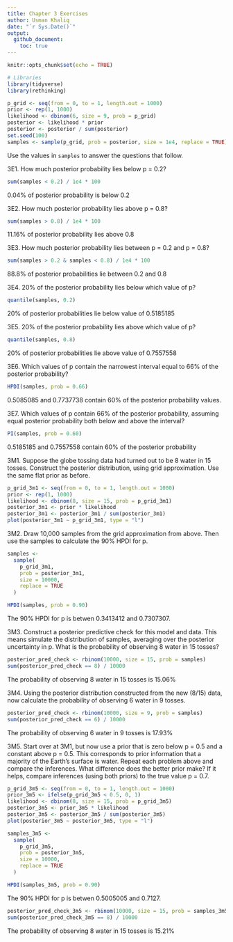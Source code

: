 ```yaml
---
title: Chapter 3 Exercises
author: Usman Khaliq
date: "`r Sys.Date()`"
output: 
  github_document:
    toc: true
---
```


```r
knitr::opts_chunk$set(echo = TRUE)
```

```r
# Libraries
library(tidyverse)
library(rethinking)

```



```r
p_grid <- seq(from = 0, to = 1, length.out = 1000)
prior <- rep(1, 1000)
likelihood <- dbinom(6, size = 9, prob = p_grid)
posterior <- likelihood * prior
posterior <- posterior / sum(posterior)
set.seed(100)
samples <- sample(p_grid, prob = posterior, size = 1e4, replace = TRUE)
```

Use the values in `samples` to answer the questions that follow.

3E1. How much posterior probability lies below p = 0.2?

```r
sum(samples < 0.2) / 1e4 * 100
```

0.04% of posterior probability is below 0.2 

3E2. How much posterior probability lies above p = 0.8?

```r
sum(samples > 0.8) / 1e4 * 100

```

11.16% of posterior probability lies above 0.8

3E3. How much posterior probability lies between p = 0.2 and p = 0.8?

```r
sum(samples > 0.2 & samples < 0.8) / 1e4 * 100

```

88.8% of posterior probabilities lie between 0.2 and 0.8

3E4. 20% of the posterior probability lies below which value of p?

```r
quantile(samples, 0.2)
```

20% of posterior probabilities lie below value of 0.5185185

3E5. 20% of the posterior probability lies above which value of p?

```r
quantile(samples, 0.8)
```

20% of posterior probabilities lie above value of 0.7557558

3E6. Which values of p contain the narrowest interval equal to 66% of the posterior probability?

```r
HPDI(samples, prob = 0.66)
```

0.5085085 and 0.7737738 contain 60% of the posterior probability values.

3E7. Which values of p contain 66% of the posterior probability, assuming equal posterior probability both below and above the interval?

```r
PI(samples, prob = 0.60)
```

0.5185185 and 0.7557558 contain 60% of the posterior probability 

3M1. Suppose the globe tossing data had turned out to be 8 water in 15 tosses. Construct the posterior distribution, using grid approximation. Use the same flat prior as before.

```r
p_grid_3m1 <- seq(from = 0, to = 1, length.out = 1000)
prior <- rep(1, 1000)
likelihood <- dbinom(8, size = 15, prob = p_grid_3m1)
posterior_3m1 <- prior * likelihood
posterior_3m1 <- posterior_3m1 / sum(posterior_3m1)
plot(posterior_3m1 ~ p_grid_3m1, type = "l")
```

3M2. Draw 10,000 samples from the grid approximation from above. Then use the samples to calculate the 90% HPDI for p.

```r
samples <- 
  sample(
    p_grid_3m1,
    prob = posterior_3m1,
    size = 10000,
    replace = TRUE
  ) 

HPDI(samples, prob = 0.90)
```

The 90% HPDI for p is betwen 0.3413412 and 0.7307307. 

3M3. Construct a posterior predictive check for this model and data. This means simulate the distribution of samples, averaging over the posterior uncertainty in p. What is the probability of observing 8 water in 15 tosses?

```r
posterior_pred_check <- rbinom(10000, size = 15, prob = samples)
sum(posterior_pred_check == 8) / 10000 
```

The probability of observing 8 water in 15 tosses is 15.06%

3M4. Using the posterior distribution constructed from the new (8/15) data, now calculate the probability of observing 6 water in 9 tosses.

```r
posterior_pred_check <- rbinom(10000, size = 9, prob = samples)
sum(posterior_pred_check == 6) / 10000 

```

The probability of observing 6 water in 9 tosses is 17.93%

3M5. Start over at 3M1, but now use a prior that is zero below p = 0.5 and a constant above p = 0.5. This corresponds to prior information that a majority of the Earth’s surface is water. Repeat each problem above and compare the inferences. What difference does the better prior make? If it helps, compare inferences (using both priors) to the true value p = 0.7.

```r
p_grid_3m5 <- seq(from = 0, to = 1, length.out = 1000)
prior_3m5 <- ifelse(p_grid_3m5 < 0.5, 0, 1)
likelihood <- dbinom(8, size = 15, prob = p_grid_3m5)
posterior_3m5 <- prior_3m5 * likelihood
posterior_3m5 <- posterior_3m5 / sum(posterior_3m5)
plot(posterior_3m5 ~ posterior_3m5, type = "l")

```

```r
samples_3m5 <- 
  sample(
    p_grid_3m5,
    prob = posterior_3m5,
    size = 10000,
    replace = TRUE
  ) 

HPDI(samples_3m5, prob = 0.90)
```
The 90% HPDI for p is betwen 0.5005005 and 0.7127. 

```r
posterior_pred_check_3m5 <- rbinom(10000, size = 15, prob = samples_3m5)
sum(posterior_pred_check_3m5 == 8) / 10000 

```
The probability of observing 8 water in 15 tosses is 15.21%



